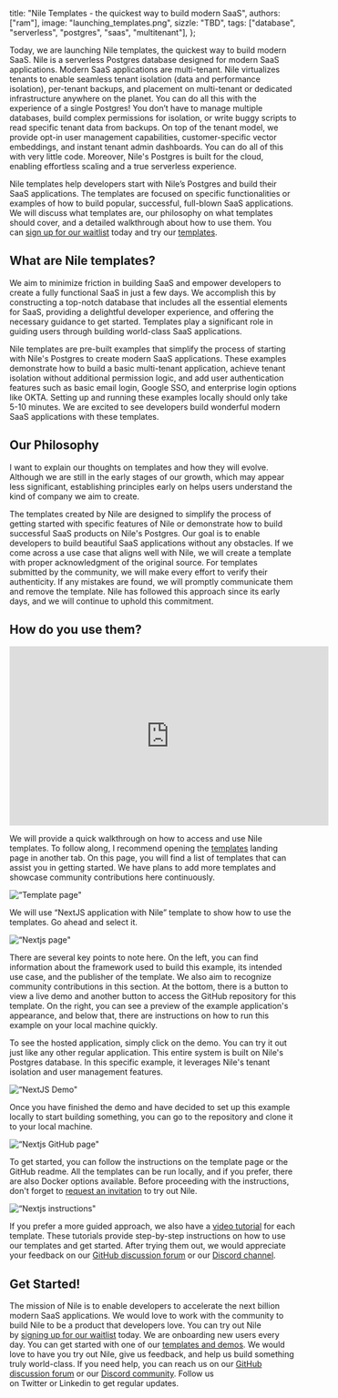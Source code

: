   title: "Nile Templates - the quickest way to build modern SaaS",
  authors: ["ram"],
  image: "launching_templates.png",
  sizzle:
    "TBD",
  tags: ["database", "serverless", "postgres", "saas", "multitenant"],
};

Today, we are launching Nile templates, the quickest way to build modern SaaS. Nile is a serverless Postgres database designed for modern SaaS applications. Modern SaaS applications are multi-tenant. Nile virtualizes tenants to enable seamless tenant isolation (data and performance isolation), per-tenant backups, and placement on multi-tenant or dedicated infrastructure anywhere on the planet. You can do all this with the experience of a single Postgres! You don’t have to manage multiple databases, build complex permissions for isolation, or write buggy scripts to read specific tenant data from backups. On top of the tenant model, we provide opt-in user management capabilities, customer-specific vector embeddings, and instant tenant admin dashboards. You can do all of this with very little code. Moreover, Nile's Postgres is built for the cloud, enabling effortless scaling and a true serverless experience. 

Nile templates help developers start with Nile’s Postgres and build their SaaS applications. The templates are focused on specific functionalities or examples of how to build popular, successful, full-blown SaaS applications. We will discuss what templates are, our philosophy on what templates should cover, and a detailed walkthrough about how to use them. You can [sign up for our waitlist](https://www.thenile.dev/) today and try our [templates](https://www.thenile.dev/templates).

## What are Nile templates?

We aim to minimize friction in building SaaS and empower developers to create a fully functional SaaS in just a few days. We accomplish this by constructing a top-notch database that includes all the essential elements for SaaS, providing a delightful developer experience, and offering the necessary guidance to get started. Templates play a significant role in guiding users through building world-class SaaS applications.

Nile templates are pre-built examples that simplify the process of starting with Nile's Postgres to create modern SaaS applications. These examples demonstrate how to build a basic multi-tenant application, achieve tenant isolation without additional permission logic, and add user authentication features such as basic email login, Google SSO, and enterprise login options like OKTA. Setting up and running these examples locally should only take 5-10 minutes. We are excited to see developers build wonderful modern SaaS applications with these templates.

## Our Philosophy

I want to explain our thoughts on templates and how they will evolve. Although we are still in the early stages of our growth, which may appear less significant, establishing principles early on helps users understand the kind of company we aim to create. 

The templates created by Nile are designed to simplify the process of getting started with specific features of Nile or demonstrate how to build successful SaaS products on Nile's Postgres. Our goal is to enable developers to build beautiful SaaS applications without any obstacles. If we come across a use case that aligns well with Nile, we will create a template with proper acknowledgment of the original source. For templates submitted by the community, we will make every effort to verify their authenticity. If any mistakes are found, we will promptly communicate them and remove the template. Nile has followed this approach since its early days, and we will continue to uphold this commitment.

## How do you use them?

<iframe width="560" height="315" src="https://www.youtube.com/embed/vgv5FV6cHYc?si=Cvb_QWEdff4SQdFR" title="YouTube video player" frameborder="0" allow="accelerometer; autoplay; clipboard-write; encrypted-media; gyroscope; picture-in-picture; web-share" allowfullscreen></iframe>

We will provide a quick walkthrough on how to access and use Nile templates. To follow along, I recommend opening the [templates](https://www.thenile.dev/templates) landing page in another tab. On this page, you will find a list of templates that can assist you in getting started. We have plans to add more templates and showcase community contributions here continuously.

![“Template page"](/blog/template_page.png)

We will use “NextJS application with Nile” template to show how to use the templates. Go ahead and select it. 

![“Nextjs page"](/blog/nextjs_page.png)

There are several key points to note here. On the left, you can find information about the framework used to build this example, its intended use case, and the publisher of the template. We also aim to recognize community contributions in this section. At the bottom, there is a button to view a live demo and another button to access the GitHub repository for this template. On the right, you can see a preview of the example application's appearance, and below that, there are instructions on how to run this example on your local machine quickly.

To see the hosted application, simply click on the demo. You can try it out just like any other regular application. This entire system is built on Nile's Postgres database. In this specific example, it leverages Nile's tenant isolation and user management features.

![“NextJS Demo"](/blog/nextjs_demo.gif)

Once you have finished the demo and have decided to set up this example locally to start building something, you can go to the repository and clone it to your local machine.

![“Nextjs GitHub page"](/blog/nextjs_github_page.png)

To get started, you can follow the instructions on the template page or the GitHub readme. All the templates can be run locally, and if you prefer, there are also Docker options available. Before proceeding with the instructions, don't forget to [request an invitation](https://www.thenile.dev/) to try out Nile.

![“Nextjs instructions"](/blog/template_instructions.gif)

If you prefer a more guided approach, we also have a [video tutorial](https://www.youtube.com/@niledatabase/videos) for each template. These tutorials provide step-by-step instructions on how to use our templates and get started. After trying them out, we would appreciate your feedback on our [GitHub discussion forum](https://github.com/orgs/niledatabase/discussions) or our [Discord channel](https://discord.com/invite/8UuBB84tTy).

## Get Started!

The mission of Nile is to enable developers to accelerate the next billion modern SaaS applications. We would love to work with the community to build Nile to be a product that developers love. You can try out Nile by [signing up for our waitlist](https://www.thenile.dev/) today. We are onboarding new users every day. You can get started with one of our [templates and demos](https://www.thenile.dev/templates). We would love to have you try out Nile, give us feedback, and help us build something truly world-class. If you need help, you can reach us on our [GitHub discussion forum](https://github.com/orgs/niledatabase/discussions) or our [Discord community](https://discord.com/invite/8UuBB84tTy). Follow us on Twitter or Linkedin to get regular updates.